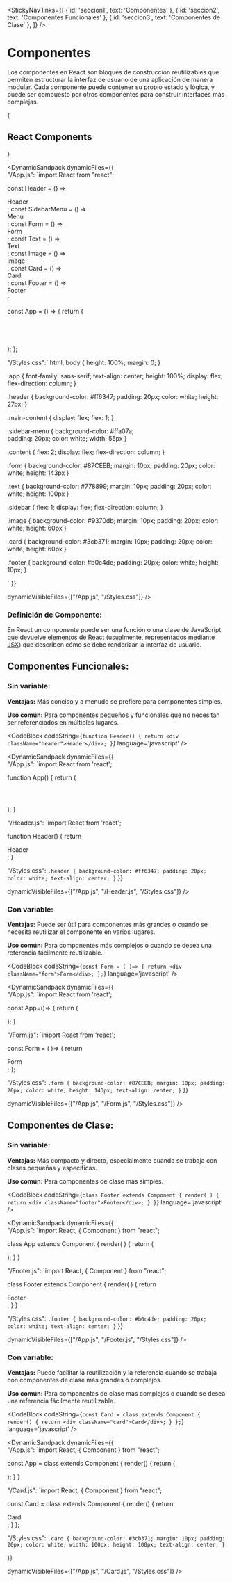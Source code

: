 
<StickyNav
  links={[
    { id: 'seccion1', text: 'Componentes' },
    { id: 'seccion2', text: 'Componentes Funcionales' },
    { id: 'seccion3', text: 'Componentes de Clase' },
  ]}
/>

<a id="seccion1"></a>
# Componentes

Los componentes en React son bloques de construcción reutilizables que permiten estructurar la interfaz de usuario de una aplicación de manera modular. 
Cada componente puede contener su propio estado y lógica, y puede ser compuesto por otros componentes para construir interfaces más complejas.

{
<div style={{ display: 'flex', justifyContent: 'center', alignItems: 'center' }}>
  <h2>React Components</h2>
</div>
}

<DynamicSandpack
dynamicFiles={{    
"/App.js": 
`import React from "react";

const Header = () => <div className="header">Header</div>;
const SidebarMenu = () => <div className="sidebar-menu">Menu</div>;
const Form = () => <div className="form">Form</div>;
const Text = () => <div className="text">Text</div>;
const Image = () => <div className="image">Image</div>;
const Card = () => <div className="card">Card</div>;
const Footer = () => <div className="footer">Footer</div>;

const App = () => {
  return (
    <div className="app">
      <Header />
      <div className="main-content">
        <SidebarMenu />
        <div className="content">
          <Form />
          <Text />
        </div>
        <div className="sidebar">
          <Card />
          <Image />
          <Card />
        </div>
      </div>
      <Footer />
    </div>
  );
};


"/Styles.css":`
html, body {
  height: 100%;
  margin: 0;
}

.app {
  font-family: sans-serif;
  text-align: center;
  height: 100%;
  display: flex;
  flex-direction: column;
}

.header {
  background-color: #ff6347;
  padding: 20px;
  color: white;
  height: 27px;
}

.main-content {
  display: flex;
  flex: 1;
}

.sidebar-menu {
  background-color: #ffa07a;  
  padding: 20px;
  color: white;
  width: 55px
}

.content {
  flex: 2;
  display: flex;
  flex-direction: column;
}

.form {
  background-color: #87CEEB;
  margin: 10px;
  padding: 20px;
  color: white;
  height: 143px
}

.text {
  background-color: #778899;
  margin: 10px;
  padding: 20px;
  color: white;
  height: 100px
}

.sidebar {
  flex: 1;
  display: flex;
  flex-direction: column;
}

.image {
  background-color: #9370db;
  margin: 10px;
  padding: 20px;
  color: white;
  height: 60px
}

.card {
  background-color: #3cb371;
  margin: 10px;
  padding: 20px;
  color: white;
  height: 60px
}

.footer {
  background-color: #b0c4de;
  padding: 20px;
  color: white;
  height: 10px;
}

`
  }}
  
  dynamicVisibleFiles={["/App.js", "/Styles.css"]}
/>

### Definición de Componente:

En React un componente puede ser una función o una clase de JavaScript que devuelve elementos de React (usualmente, representados mediante [JSX](/docs/conceptos-de-react-09-jsx--docs)) que 
describen cómo se debe renderizar la interfaz de usuario.

<a id="seccion2"></a>
## Componentes Funcionales:

### Sin variable:

**Ventajas:** Más conciso y a menudo se prefiere para componentes simples.

**Uso común:** Para componentes pequeños y funcionales que no necesitan ser referenciados en múltiples lugares.

<CodeBlock
  codeString={`
  function Header() {
    return <div className="header">Header</div>;
  }
  `} 
  language='javascript'
/>

<DynamicSandpack
dynamicFiles={{    
"/App.js": 
`import React from 'react';

function App() {
  return (
    <div>
      <Header />
    </div>
  );
}


"/Header.js":
`import React from 'react';

function Header() {
  return <div className="header">Header</div>;
}


"/Styles.css":
`.header {
  background-color: #ff6347;
  padding: 20px;
  color: white;
  text-align: center;
}`
  }}
  
  dynamicVisibleFiles={["/App.js", "/Header.js", "/Styles.css"]}
/>

### Con variable:

**Ventajas:** Puede ser útil para componentes más grandes o cuando se necesita reutilizar el componente en varios lugares.

**Uso común:** Para componentes más complejos o cuando se desea una referencia fácilmente reutilizable.

<CodeBlock
  codeString={`
  const Form = ( )=> {
    return <div className="form">Form</div>;
  };
  `} 
  language='javascript'
/>

<DynamicSandpack
dynamicFiles={{    
"/App.js": 
`import React from 'react';

const App=()=> {
  return (
    <div>
      <Form />
    </div>
  );
}


"/Form.js":
`import React from 'react';

const Form = ( )=> {
    return <div className="form">Form</div>;
};


"/Styles.css":
`.form {
  background-color: #87CEEB;
  margin: 10px;
  padding: 20px;
  color: white;
  height: 143px;
  text-align: center;
}`
  }}
  
  dynamicVisibleFiles={["/App.js", "/Form.js", "/Styles.css"]}
/>

<a id="seccion3"></a>
## Componentes de Clase:

### Sin variable:

**Ventajas:** Más compacto y directo, especialmente cuando se trabaja con clases pequeñas y específicas.

**Uso común:** Para componentes de clase más simples.

<CodeBlock
  codeString={`
  class Footer extends Component {
    render( ) {
      return <div className="footer">Footer</div>;
    }
  }
  `} 
  language='javascript'
/>

<DynamicSandpack
dynamicFiles={{    
"/App.js": 
`import React, { Component } from "react";

class App extends Component {
  render( ) {
    return (
      <div>
        <Footer />
      </div>
    );
  }
}


"/Footer.js":
`import React, { Component } from "react";

class Footer extends Component {
  render( ) {
    return <div className="footer">Footer</div>;
  }
}


"/Styles.css":
`.footer {
  background-color: #b0c4de;
  padding: 20px;
  color: white;
  text-align: center;
}`
  }}
  
  dynamicVisibleFiles={["/App.js", "/Footer.js", "/Styles.css"]}
/>

### Con variable:

**Ventajas:** Puede facilitar la reutilización y la referencia cuando se trabaja con componentes de clase más grandes o complejos.

**Uso común:** Para componentes de clase más complejos o cuando se desea una referencia fácilmente reutilizable.

<CodeBlock
  codeString={`
  const Card = class extends Component {
    render() {
      return <div className="card">Card</div>;
    }
  };
  `} 
  language='javascript'
/>

<DynamicSandpack
dynamicFiles={{    
"/App.js": 
`import React, { Component } from "react";

const App = class extends Component {
  render() {
    return (
      <div>
        <Card />
      </div>
    );
  }
}


"/Card.js":
`import React, { Component } from "react";

const Card = class extends Component {
  render() {
    return <div className="card">Card</div>;
  }
};


"/Styles.css":
`.card {
  background-color: #3cb371;
  margin: 10px;
  padding: 20px;
  color: white;
  width: 100px;
  height: 100px;
  text-align: center;
}`


  }}
  
  dynamicVisibleFiles={["/App.js", "/Card.js", "/Styles.css"]}
/>